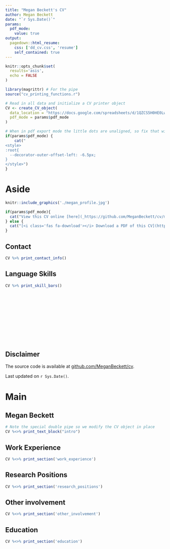 ```yaml
---
title: "Megan Beckett's CV"
author: Megan Beckett
date: "`r Sys.Date()`"
params:
  pdf_mode:
    value: true
output:
  pagedown::html_resume:
    css: ['dd_cv.css', 'resume']
    self_contained: true
---
```


```r
knitr::opts_chunk$set(
  results='asis', 
  echo = FALSE
)

library(magrittr) # For the pipe
source("cv_printing_functions.r")

# Read in all data and initialize a CV printer object
CV <- create_CV_object(
  data_location = "https://docs.google.com/spreadsheets/d/1QZCS5H0HE0LwcgEQkf6ZF4irRdSAjKLLnRql8EdSfew/edit?usp=sharing",  
  pdf_mode = params$pdf_mode
)

```


```r
# When in pdf export mode the little dots are unaligned, so fix that with some conditional CSS.
if(params$pdf_mode) {
    cat("
<style>
:root{
  --decorator-outer-offset-left: -6.5px;
}
</style>")
}
```


Aside
================================================================================

```r
knitr::include_graphics('./megan_profile.jpg')
```


```r
if(params$pdf_mode){
  cat("View this CV online [here](_https://github.com/MeganBeckett/cv/master/mbeckett_cv.html)")
} else {
  cat("[<i class='fas fa-download'></i> Download a PDF of this CV](https://github.com/MeganBeckett/cv/raw/master/mbeckett_cv.pdf)")
}
```

Contact {#contact}
--------------------------------------------------------------------------------

```r
CV %>% print_contact_info()
```



Language Skills {#skills}
--------------------------------------------------------------------------------

```r
CV %>% print_skill_bars()
```

<br>
<br>
<br>
<br>
<br>
<br>
<br>
<br>
<br>

Disclaimer {#disclaimer}
--------------------------------------------------------------------------------

The source code is available at [github.com/MeganBeckett/cv](https://github.com/MeganBeckett/cv).

Last updated on `r Sys.Date()`.



Main
================================================================================

Megan Beckett {#title}
--------------------------------------------------------------------------------

```r
# Note the special double pipe so we modify the CV object in place
CV %<>% print_text_block("intro") 
```

Work Experience {data-icon=suitcase}
--------------------------------------------------------------------------------

<!-- ::: aside -->
<!-- ```{r} -->
<!-- CV %<>% print_text_block('industy_experience_aside') -->
<!-- ``` -->
<!-- ::: -->

```r
CV %<>% print_section('work_experience')
```

<!-- <!-- These breaks just force a new page so section doesnt get cut off --> 
<!-- <br> -->
<!-- <br> -->
<!-- <br> -->


Research Positions {data-icon=laptop}
--------------------------------------------------------------------------------

```r
CV %<>% print_section('research_positions')
```


Other involvement {data-icon=chalkboard-teacher}
--------------------------------------------------------------------------------

<!-- ::: aside -->
<!-- ```{r} -->
<!-- CV %<>% print_text_block('teaching_experience_aside') -->
<!-- ``` -->
<!-- ::: -->

```r
CV %<>% print_section('other_involvement')
```


Education {data-icon=graduation-cap data-concise=true}
--------------------------------------------------------------------------------

```r
CV %<>% print_section('education')
```



<!-- Selected Data Science Writing {data-icon=chart-line} -->
<!-- -------------------------------------------------------------------------------- -->

<!-- ::: aside -->
<!-- ```{r} -->
<!-- CV %<>% print_text_block('data_science_writing_aside') -->
<!-- ``` -->
<!-- ::: -->

<!-- ```{r} -->
<!-- CV %<>% print_section('data_science_writings') -->
<!-- ``` -->



<!-- Selected Press (About)  {data-icon=newspaper} -->
<!-- -------------------------------------------------------------------------------- -->

<!-- ```{r} -->
<!-- CV %<>% print_section('about_me_press') -->
<!-- ``` -->


<!-- <br> -->
<!-- <br> -->


<!-- Selected Press (By)  {data-icon=newspaper} -->
<!-- -------------------------------------------------------------------------------- -->

<!-- ```{r} -->
<!-- CV %<>% print_section('by_me_press') -->
<!-- ``` -->



<!-- Selected Publications, Posters, and Talks {data-icon=book} -->
<!-- -------------------------------------------------------------------------------- -->

<!-- ```{r} -->
<!-- CV %<>% print_section('academic_articles') -->
<!-- ``` -->



<!-- ```{r} -->
<!-- CV %<>% print_links() -->
<!-- ``` -->

